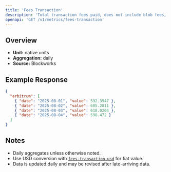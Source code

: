 ```yaml
---
title: 'Fees Transaction'
description: 'Total transaction fees paid, does not include blob fees, out-of-protocol tips, or additional sources of revenue'
openapi: 'GET /v1/metrics/fees-transaction'
---
```


## Overview

- **Unit:** native units
- **Aggregation:** daily
- **Source:** Blockworks



## Example Response

```json
{
  "arbitrum": [
    { "date": "2025-08-01", "value": 592.3947 },
    { "date": "2025-08-02", "value": 605.2811 },
    { "date": "2025-08-03", "value": 618.0204 },
    { "date": "2025-08-04", "value": 598.472 }
  ]
}
```

## Notes
- Daily aggregates unless otherwise noted.
- Use USD conversion with [`fees-transaction-usd`](/api-reference/metrics/arbitrum/fees-transaction-usd) for fiat value.
- Data is updated daily and may be revised after late-arriving data.
